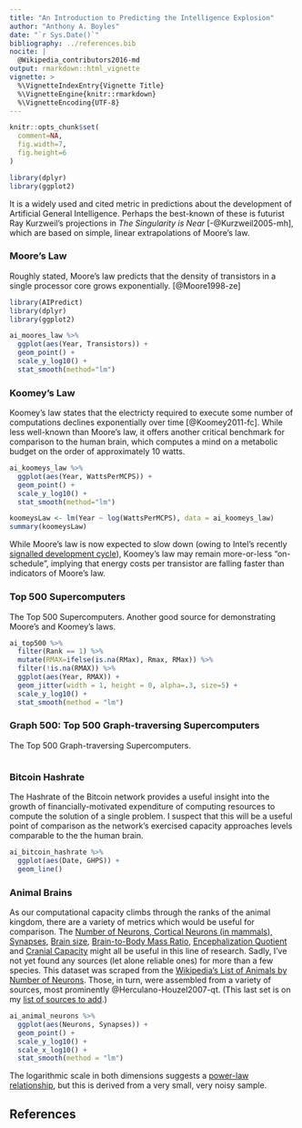 ```yaml
---
title: "An Introduction to Predicting the Intelligence Explosion"
author: "Anthony A. Boyles"
date: "`r Sys.Date()`"
bibliography: ../references.bib
nocite: | 
  @Wikipedia_contributors2016-md
output: rmarkdown::html_vignette
vignette: >
  %\VignetteIndexEntry{Vignette Title}
  %\VignetteEngine{knitr::rmarkdown}
  %\VignetteEncoding{UTF-8}
---
```


```r
knitr::opts_chunk$set(
  comment=NA,
  fig.width=7,
  fig.height=6
)

library(dplyr)
library(ggplot2)
```

It is a widely used and cited metric in predictions about the development of Artificial General Intelligence. Perhaps the best-known of these is futurist Ray Kurzweil's projections in *The Singularity is Near* [-@Kurzweil2005-mh], which are based on simple, linear extrapolations of Moore's law.

### Moore's Law

Roughly stated, Moore's law predicts that the density of transistors in a single processor core grows exponentially. [@Moore1998-ze] 

```r
library(AIPredict)
library(dplyr)
library(ggplot2)

ai_moores_law %>%
  ggplot(aes(Year, Transistors)) +
  geom_point() +
  scale_y_log10() +
  stat_smooth(method="lm")
```

### Koomey's Law

Koomey's law states that the electricty required to execute some number of computations declines exponentially over time [@Koomey2011-fc]. While less well-known than Moore's law, it offers another critical benchmark for comparison to the human brain, which computes a mind on a metabolic budget on the order of approximately 10 watts.

```r
ai_koomeys_law %>%
  ggplot(aes(Year, WattsPerMCPS)) +
  geom_point() +
  scale_y_log10() +
  stat_smooth(method="lm")
```

```r
koomeysLaw <- lm(Year ~ log(WattsPerMCPS), data = ai_koomeys_law)
summary(koomeysLaw)
```

While Moore's law is now expected to slow down (owing to Intel's recently [signalled development cycle](http://www.businessinsider.com/intel-acknowledges-slowdown-to-moores-law-2016-3)), Koomey's law may remain more-or-less "on-schedule", implying that energy costs per transistor are falling faster than indicators of Moore's law.

### Top 500 Supercomputers

The Top 500 Supercomputers. Another good source for demonstrating Moore's and Koomey's laws.

```r
ai_top500 %>%
  filter(Rank == 1) %>%
  mutate(RMAX=ifelse(is.na(RMax), Rmax, RMax)) %>%
  filter(!is.na(RMAX)) %>%
  ggplot(aes(Year, RMAX)) +
  geom_jitter(width = 1, height = 0, alpha=.3, size=5) +
  scale_y_log10() +
  stat_smooth(method = "lm")
```

### Graph 500: Top 500 Graph-traversing Supercomputers

The Top 500 Graph-traversing Supercomputers.

```r

```

### Bitcoin Hashrate

The Hashrate of the Bitcoin network provides a useful insight into the growth of financially-motivated expenditure of computing resources to compute the solution of a single problem. I suspect that this will be a useful point of comparison as the network's exercised capacity approaches levels comparable to the the human brain.

```r
ai_bitcoin_hashrate %>%
  ggplot(aes(Date, GHPS)) +
  geom_line()
```

### Animal Brains

As our computational capacity climbs through the ranks of the animal kingdom, there are a variety of metrics which would be useful for comparison. The [Number of Neurons, Cortical Neurons (in mammals), Synapses](https://en.wikipedia.org/wiki/List_of_animals_by_number_of_neurons), [Brain size](https://en.wikipedia.org/wiki/Brain_size), [Brain-to-Body Mass Ratio](https://en.wikipedia.org/wiki/Brain-to-body_mass_ratio), [Encephalization Quotient](https://en.wikipedia.org/wiki/Encephalization_quotient) and [Cranial Capacity](https://en.wikipedia.org/wiki/Brain_size#Cranial_capacity) might all be useful in this line of research. Sadly, I've not yet found any sources (let alone reliable ones) for more than a few species. This dataset was scraped from the [Wikipedia's List of Animals by Number of Neurons](https://en.wikipedia.org/w/index.php?title=List_of_animals_by_number_of_neurons&oldid=710786267). Those, in turn, were assembled from a variety of sources, most prominently @Herculano-Houzel2007-qt. (This last set is on my [list of sources to add](#Data to be added).)

```r
ai_animal_neurons %>%
  ggplot(aes(Neurons, Synapses)) +
  geom_point() +
  scale_y_log10() +
  scale_x_log10() +
  stat_smooth(method = "lm")
```

The logarithmic scale in both dimensions suggests a [power-law relationship](https://en.wikipedia.org/wiki/Power_law), but this is derived from a very small, very noisy sample.

## References
